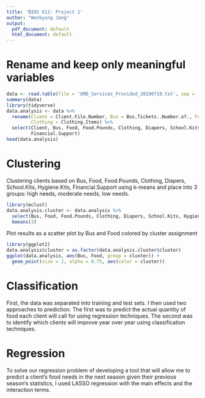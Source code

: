 ```yaml
---
title: 'BIOS 611: Project 1'
author: "Wonkyung Jang"
output:
  pdf_document: default
  html_document: default
---
```


# Rename and keep only meaningful variables
```r
data <- read.table(file = 'UMD_Services_Provided_20190719.txt', sep = '\t', fill = TRUE, header = TRUE)
summary(data)
library(tidyverse)
data.analysis <- data %>%
  rename(Client = Client.File.Number, Bus = Bus.Tickets..Number.of., Food = Food.Provided.for, 
         Clothing = Clothing.Items) %>%
  select(Client, Bus, Food, Food.Pounds, Clothing, Diapers, School.Kits, Hygiene.Kits,    
         Financial.Support)
head(data.analysis)
```

# Clustering 
Clustering clients based on Bus, Food, Food.Pounds, Clothing, Diapers, School.Kits, Hygiene.Kits, Financial.Support using k-means and place into 3 groups: high needs, moderate needs, low needs.
```r
library(mclust) 
data.analysis.cluster <- data.analysis %>%
  select(Bus, Food, Food.Pounds, Clothing, Diapers, School.Kits, Hygiene.Kits, Financial.Support) %>%
  kmeans(3)
```

Plot results as a scatter plot by Bus and Food colored by cluster assignment
```r
library(ggplot2)
data.analysis$cluster = as.factor(data.analysis.cluster$cluster)
ggplot(data.analysis, aes(Bus, Food, group = cluster)) +
  geom_point(size = 2, alpha = 0.75, aes(color = cluster))
```

# Classification
First, the data was separated into training and test sets. I then used two approaches to prediction. The first was to predict the actual quantity of food each client will call for using regression techniques. The second was to identify which clients will improve year over year using classification techniques.

# Regression
To solve our regression problem of developing a tool that will allow me to predict a client's food needs in the next season given their previous season's statistics, I used LASSO regression with the main effects and the interaction terms.